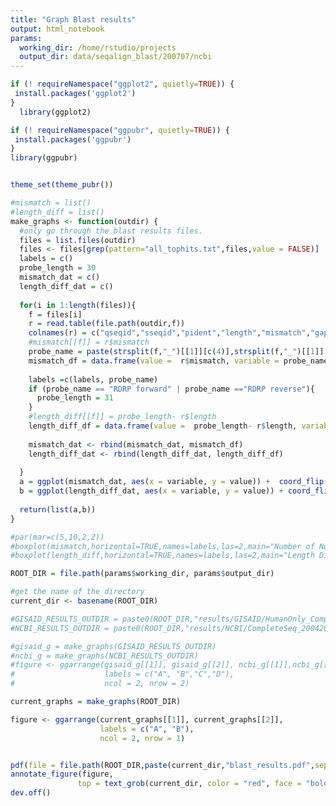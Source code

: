 ```yaml
---
title: "Graph Blast results"
output: html_notebook
params:
  working_dir: /home/rstudio/projects
  output_dir: data/seqalign_blast/200707/ncbi
---
```


```r
if (! requireNamespace("ggplot2", quietly=TRUE)) {
 install.packages('ggplot2')
}
  library(ggplot2)

if (! requireNamespace("ggpubr", quietly=TRUE)) {
 install.packages('ggpubr')
}
library(ggpubr)


theme_set(theme_pubr())
```

```r
#mismatch = list()
#length_diff = list()
make_graphs <- function(outdir) {
  #only go through the blast results files.
  files = list.files(outdir)
  files <- files[grep(pattern="all_tophits.txt",files,value = FALSE)]
  labels = c()
  probe_length = 30
  mismatch_dat = c()
  length_diff_dat = c()
  
  for(i in 1:length(files)){
    f = files[i]
    r = read.table(file.path(outdir,f))
    colnames(r) = c("qseqid","sseqid","pident","length","mismatch","gapopen","qstart","qend","sstart","send","evalue","bitscore")
    #mismatch[[f]] = r$mismatch
    probe_name = paste(strsplit(f,"_")[[1]][c(4)],strsplit(f,"_")[[1]][c(5)])
    mismatch_df = data.frame(value =  r$mismatch, variable = probe_name)
    
    labels =c(labels, probe_name)
    if (probe_name == "RDRP forward" | probe_name =="RDRP reverse"){
      probe_length = 31
    }
    #length_diff[[f]] = probe_length- r$length
    length_diff_df = data.frame(value =  probe_length- r$length, variable = probe_name)
    
    mismatch_dat <- rbind(mismatch_dat, mismatch_df)
    length_diff_dat <- rbind(length_diff_dat, length_diff_df)
    
  }
  a = ggplot(mismatch_dat, aes(x = variable, y = value)) +  coord_flip() + xlab("Probe") +ylab("Number of nucleotide mismatches") + geom_dotplot(binaxis='y', stackdir='center', dotsize=0.25, stackratio=0.0005) 
  b = ggplot(length_diff_dat, aes(x = variable, y = value)) + coord_flip() + xlab("Probe") +ylab("Length difference (probe - alignment length)") + geom_dotplot(binaxis='y', stackdir='center', dotsize=0.25, stackratio=0.0005) 
  
  return(list(a,b))
}
```

```r
#par(mar=c(5,10,2,2))
#boxplot(mismatch,horizontal=TRUE,names=labels,las=2,main="Number of Nucleotide Mismatches",pty=19)
#boxplot(length_diff,horizontal=TRUE,names=labels,las=2,main="Length Difference")

ROOT_DIR = file.path(params$working_dir, params$output_dir)

#get the name of the directory
current_dir <- basename(ROOT_DIR)

#GISAID_RESULTS_OUTDIR = paste0(ROOT_DIR,"results/GISAID/HumanOnly_Complete_HiCovNoLowCov_200420_200420/")
#NCBI_RESULTS_OUTDIR = paste0(ROOT_DIR,"results/NCBI/CompleteSeq_200420_200420/")

#gisaid_g = make_graphs(GISAID_RESULTS_OUTDIR)
#ncbi_g = make_graphs(NCBI_RESULTS_OUTDIR)
#figure <- ggarrange(gisaid_g[[1]], gisaid_g[[2]], ncbi_g[[1]],ncbi_g[[2]],
#                    labels = c("A", "B","C","D"),
#                    ncol = 2, nrow = 2)

current_graphs = make_graphs(ROOT_DIR)

figure <- ggarrange(current_graphs[[1]], current_graphs[[2]], 
                    labels = c("A", "B"),
                    ncol = 2, nrow = 1)


pdf(file = file.path(ROOT_DIR,paste(current_dir,"blast_results.pdf",sep="_")),width=10,height=6)
annotate_figure(figure,
               top = text_grob(current_dir, color = "red", face = "bold", size = 14))
dev.off() 
```


